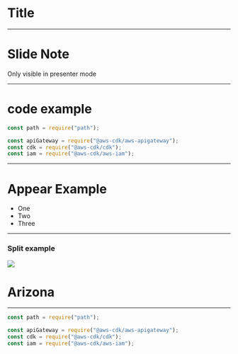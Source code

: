 

# Title

---

# Slide Note

<Notes>Only visible in presenter mode</Notes>

---

# code example

```js
const path = require("path");

const apiGateway = require("@aws-cdk/aws-apigateway");
const cdk = require("@aws-cdk/cdk");
const iam = require("@aws-cdk/aws-iam");
```

---

# Appear Example

<ul>
  <Appear>
    <li>One</li>
    <li>Two</li>
    <li>Three</li>
  </Appear>
</ul>

---

### Split example

<Split>

![](arizona.jpg)

# Arizona

</Split>

---

<FullScreenCode>

```jsx
const path = require("path");

const apiGateway = require("@aws-cdk/aws-apigateway");
const cdk = require("@aws-cdk/cdk");
const iam = require("@aws-cdk/aws-iam");
```

</FullScreenCode>
